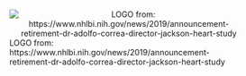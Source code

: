 # {.unnumbered}

![LOGO from: https://www.nhlbi.nih.gov/news/2019/announcement-retirement-dr-adolfo-correa-director-jackson-heart-study](/graphics/JHS_alt_logo.jpg){style="text-align: center;"}


